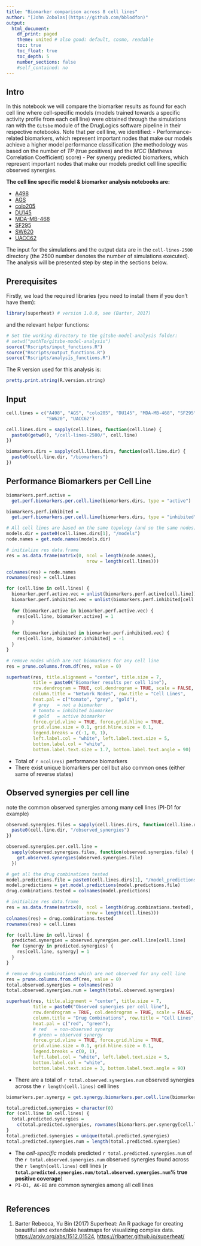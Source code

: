 ```yaml
---
title: "Biomarker comparison across 8 cell lines"
author: "[John Zobolas](https://github.com/bblodfon)"
output:
  html_document:
    df_print: paged
    theme: united # also good: default, cosmo, readable
    toc: true
    toc_float: true
    toc_depth: 5
    number_sections: false
    #self_contained: no
---
```


## Intro

In this notebook we will compare the biomarker results as found for each cell 
line where cell-specific models (models trained towards a specific activity 
profile from each cell line) were obtained through the simulations ran with the
`Gitsbe` module of the DrugLogics software pipeline in their respective notebooks. 
Note that per cell line, we identified:
- Performance-related biomarkers, which represent important nodes that make our 
models achieve a higher model performance classification (the methodology was 
based on the number of $TP$ (true positives) and the $MCC$ (Mathews Correlation 
Coefficient) score)
- Per synergy predicted biomarkers, which represent important nodes that make 
our models predict cell line specific observed synergies.

**The cell line specific model & biomarker analysis notebooks are:**

- [A498](https://bblodfon.github.io/gitsbe-model-analysis/A498_model_analysis.html)
- [AGS](https://bblodfon.github.io/gitsbe-model-analysis/AGS_model_analysis.html)
- [colo205](https://bblodfon.github.io/gitsbe-model-analysis/colo205_model_analysis.html)
- [DU145](https://bblodfon.github.io/gitsbe-model-analysis/DU145_model_analysis.html)
- [MDA-MB-468](https://bblodfon.github.io/gitsbe-model-analysis/MDA-MB-468_model_analysis.html)
- [SF295](https://bblodfon.github.io/gitsbe-model-analysis/SF295_model_analysis.html)
- [SW620](https://bblodfon.github.io/gitsbe-model-analysis/SW620_model_analysis.html)
- [UACC62](https://bblodfon.github.io/gitsbe-model-analysis/UACC62_model_analysis.html)

The input for the simulations and the output data are in the `cell-lines-2500` 
directory (the 2500 number denotes the number of simulations executed). The 
analysis will be presented step by step in the sections below.

## Prerequisites

Firstly, we load the required libraries (you need to install them if you don't
have them):
```r
library(superheat) # version 1.0.0, see (Barter, 2017)
```
and the relevant helper functions:
```r
# Set the working directory to the gitsbe-model-analysis folder: 
# setwd("pathTo/gitsbe-model-analysis")
source("Rscripts/input_functions.R")
source("Rscripts/output_functions.R")
source("Rscripts/analysis_functions.R")
```

The R version used for this analysis is: 
```r
pretty.print.string(R.version.string)
```

## Input

```r
cell.lines = c("A498", "AGS", "colo205", "DU145", "MDA-MB-468", "SF295", 
               "SW620", "UACC62")

cell.lines.dirs = sapply(cell.lines, function(cell.line) {
  paste0(getwd(), "/cell-lines-2500/", cell.line)
})

biomarkers.dirs = sapply(cell.lines.dirs, function(cell.line.dir) {
  paste0(cell.line.dir, "/biomarkers")
})
```

## Performance Biomarkers per Cell Line

```r
biomarkers.perf.active = 
  get.perf.biomarkers.per.cell.line(biomarkers.dirs, type = "active")

biomarkers.perf.inhibited =
  get.perf.biomarkers.per.cell.line(biomarkers.dirs, type = "inhibited")

# All cell lines are based on the same topology (and so the same nodes)
models.dir = paste0(cell.lines.dirs[1], "/models")
node.names = get.node.names(models.dir)

# initialize res data.frame
res = as.data.frame(matrix(0, ncol = length(node.names),
                              nrow = length(cell.lines)))

colnames(res) = node.names
rownames(res) = cell.lines

for (cell.line in cell.lines) {
  biomarker.perf.active.vec = unlist(biomarkers.perf.active[cell.line])
  biomarker.perf.inhibited.vec = unlist(biomarkers.perf.inhibited[cell.line])
  
  for (biomarker.active in biomarker.perf.active.vec) {
    res[cell.line, biomarker.active] = 1
  }
  
  for (biomarker.inhibited in biomarker.perf.inhibited.vec) {
    res[cell.line, biomarker.inhibited] = -1
  }
}

# remove nodes which are not biomarkers for any cell line
res = prune.columns.from.df(res, value = 0)

superheat(res, title.alignment = "center", title.size = 7,
          title = paste0("Biomarker results per cell line"),
          row.dendrogram = TRUE, col.dendrogram = TRUE, scale = FALSE,
          column.title = "Network Nodes", row.title = "Cell Lines",
          heat.pal = c("tomato", "grey", "gold"),
          # grey   = not a biomarker
          # tomato = inhibited biomarker
          # gold   = active biomarker
          force.grid.vline = TRUE, force.grid.hline = TRUE,
          grid.vline.size = 0.1, grid.hline.size = 0.1, 
          legend.breaks = c(-1, 0, 1),
          left.label.col = "white", left.label.text.size = 5,
          bottom.label.col = "white",
          bottom.label.text.size = 1.7, bottom.label.text.angle = 90)
```

- Total of `r ncol(res)` performance biomarkers
- There exist unique biomarkers per cell but also common ones (either same of 
reverse states)

## Observed synergies per cell line

note the common observed synergies among many cell lines (PI-D1 for example)

```r
observed.synergies.files = sapply(cell.lines.dirs, function(cell.line.dir) {
  paste0(cell.line.dir, "/observed_synergies")
})

observed.synergies.per.cell.line = 
  sapply(observed.synergies.files, function(observed.synergies.file) {
    get.observed.synergies(observed.synergies.file)
  })

# get all the drug combinations tested
model.predictions.file = paste0(cell.lines.dirs[1], "/model_predictions")
model.predictions = get.model.predictions(model.predictions.file)
drug.combinations.tested = colnames(model.predictions)

# initialize res data.frame
res = as.data.frame(matrix(0, ncol = length(drug.combinations.tested),
                              nrow = length(cell.lines)))
colnames(res) = drug.combinations.tested
rownames(res) = cell.lines

for (cell.line in cell.lines) {
  predicted.synergies = observed.synergies.per.cell.line[cell.line]
  for (synergy in predicted.synergies) {
    res[cell.line, synergy] = 1
  }
}

# remove drug combinations which are not observed for any cell line
res = prune.columns.from.df(res, value = 0)
total.observed.synergies = colnames(res)
total.observed.synergies.num = length(total.observed.synergies)

superheat(res, title.alignment = "center", title.size = 7,
          title = paste0("Observed synergies per cell line"),
          row.dendrogram = TRUE, col.dendrogram = TRUE, scale = FALSE,
          column.title = "Drug Combinations", row.title = "Cell Lines",
          heat.pal = c("red", "green"),
          # red   = non-observed synergy
          # green = observed synergy
          force.grid.vline = TRUE, force.grid.hline = TRUE,
          grid.vline.size = 0.1, grid.hline.size = 0.1,
          legend.breaks = c(0, 1),
          left.label.col = "white", left.label.text.size = 5,
          bottom.label.col = "white",
          bottom.label.text.size = 3, bottom.label.text.angle = 90)
```

- There are a total of `r total.observed.synergies.num` observed synergies 
across the `r length(cell.lines)` cell lines

```r
biomarkers.per.synergy = get.synergy.biomarkers.per.cell.line(biomarkers.dirs)

total.predicted.synergies = character(0)
for (cell.line in cell.lines) {
  total.predicted.synergies = 
    c(total.predicted.synergies, rownames(biomarkers.per.synergy[cell.line][[1]]))
}
total.predicted.synergies = unique(total.predicted.synergies)
total.predicted.synergies.num = length(total.predicted.synergies)
```

- The *cell-specific* models predicted `r total.predicted.synergies.num` of the
`r total.observed.synergies.num` observed synergies found across the 
`r length(cell.lines)` cell lines (**`r total.predicted.synergies.num/total.observed.synergies.num`% true 
positive coverage**)
- `PI-D1, AK-BI` are common synergies among all cell lines



```r


```



## References

1. Barter Rebecca, Yu Bin (2017) Superheat: An R package for creating beautiful and extendable heatmaps for visualizing complex data. [https://arxiv.org/abs/1512.01524](https://arxiv.org/abs/1512.01524), [https://rlbarter.github.io/superheat/](https://rlbarter.github.io/superheat/)
